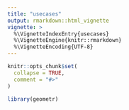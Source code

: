 ```yaml
---
title: "usecases"
output: rmarkdown::html_vignette
vignette: >
  %\VignetteIndexEntry{usecases}
  %\VignetteEngine{knitr::rmarkdown}
  %\VignetteEncoding{UTF-8}
---
```


```r
knitr::opts_chunk$set(
  collapse = TRUE,
  comment = "#>"
)
```

```r
library(geometr)
```
